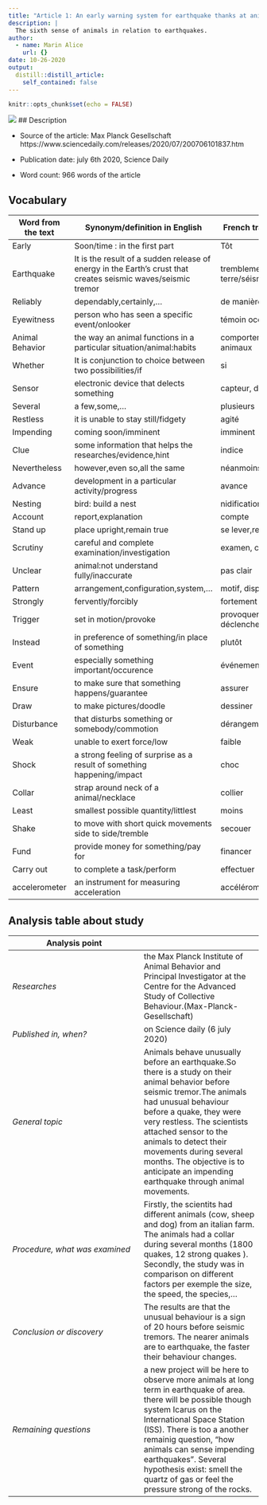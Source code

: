 ```yaml
---
title: "Article 1: An early warning system for earthquake thanks at animals"
description: |
  The sixth sense of animals in relation to earthquakes.
author:
  - name: Marin Alice
    url: {}
date: 10-26-2020
output:
  distill::distill_article:
    self_contained: false
---
```


```r
knitr::opts_chunk$set(echo = FALSE)
```


![](earthquake and chicken.jpg)
## Description 

* Source of the article: Max Planck Gesellschaft
https://www.sciencedaily.com/releases/2020/07/200706101837.htm 

* Publication date: july 6th 2020, Science Daily

* Word count: 966 words of the article

## Vocabulary

**Word from the text** | **Synonym/definition in English** | **French translation**
-----------------------|-----------------------------------|--------------------------
Early                  |Soon/time : in the first part      |Tôt                       
Earthquake             |It is the result of a sudden release of energy in the Earth's crust that creates seismic waves/seismic tremor                                       |tremblement de terre/séisme
Reliably               |dependably,certainly,...           | de manière fiable                         
Eyewitness             |person who has seen a specific event/onlooker   |témoin occulaire                      
Animal Behavior        |the way an animal functions in a particular situation/animal:habits                              |comportement des animaux
Whether                | It is conjunction to choice between two possibilities/if  |si                  
Sensor                 |electronic device that delects something  |capteur, détecteur
Several                |a few,some,...                     |plusieurs
Restless               |it is unable to stay still/fidgety |agité
Impending              |coming soon/imminent               |imminent
Clue                   |some information that helps the researches/evidence,hint  |indice
Nevertheless           |however,even so,all the same       |néanmoins,toutefois
Advance                |development in a particular activity/progress |avance
Nesting                |bird: build a nest                 |nidification
Account                |report,explanation                 |compte
Stand up               |place upright,remain true          |se lever,relever
Scrutiny               |careful and complete examination/investigation  |examen, contrôle
Unclear                |animal:not understand fully/inaccurate |pas clair
Pattern                |arrangement,configuration,system,... |motif, disposition
Strongly               |fervently/forcibly                 |fortement
Trigger                |set in motion/provoke              |provoquer, déclencher
Instead                |in preference of something/in place of something |plutôt
Event                  |especially something important/occurence |événement
Ensure                 |to make sure that something happens/guarantee |assurer
Draw                   |to make pictures/doodle            |dessiner
Disturbance            |that disturbs something or somebody/commotion |dérangement
Weak                   |unable to exert force/low          |faible
Shock                  |a strong feeling of surprise as a result of something happening/impact |choc
Collar                 |strap around neck of a animal/necklace  |collier
Least                  |smallest possible quantity/littlest  |moins
Shake                  |to move with short quick movements side to side/tremble |secouer
Fund                   |provide money for something/pay for |financer
Carry out              |to complete a task/perform  |effectuer
accelerometer          |an instrument for measuring acceleration | accéléromètre

## Analysis table about study

**Analysis point**            |
------------------------------|---------------------------
*Researches*                  |the Max Planck Institute of Animal Behavior and Principal Investigator at the Centre for the Advanced Study of Collective Behaviour.(Max-Planck-Gesellschaft)
*Published in, when?*         |on Science daily (6 july 2020)
*General topic*               |Animals behave unusually before an earthquake.So there is a study on their animal behavior before seismic tremor.The animals had unusual behaviour before a quake, they were very restless. The scientists attached sensor to the animals to detect their movements during several months. The objective is to anticipate an impending earthquake through animal movements.
*Procedure, what was examined*|Firstly, the scientits had different animals (cow, sheep and dog) from an italian farm. The animals had a collar during several months (1800 quakes, 12 strong quakes ). Secondly, the study was in comparison on different factors per exemple the size, the speed, the species,...
*Conclusion or discovery*     |The results are that the unusual behaviour is a sign of 20 hours before seismic tremors. The nearer animals are to earthquake, the faster their behaviour changes.
*Remaining questions*         | a new project will be here to observe more animals at long term in earthquake of area. there will be possible though system Icarus on the International Space Station (ISS). There is too a another remainig question, "how animals can sense impending earthquakes". Several hypothesis exist: smell the quartz of gas or feel the pressure strong of the rocks.
